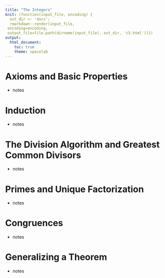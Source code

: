 ```yaml
---
title: "The Integers"
knit: (function(input_file, encoding) {
  out_dir <- 'docs';
  rmarkdown::render(input_file,
 encoding=encoding,
 output_file=file.path(dirname(input_file), out_dir, 'c5.html'))})
output:
  html_document:
    toc: true
    theme: spacelab
---
```


# Axioms and Basic Properties

* notes

# Induction

* notes

# The Division Algorithm and Greatest Common Divisors 

* notes

# Primes and Unique Factorization 

* notes

# Congruences

* notes

# Generalizing a Theorem

* notes

